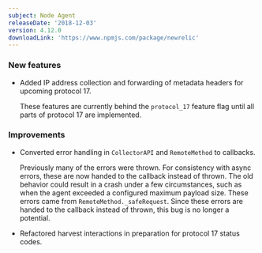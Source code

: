 ```yaml
---
subject: Node Agent
releaseDate: '2018-12-03'
version: 4.12.0
downloadLink: 'https://www.npmjs.com/package/newrelic'
---
```


### New features

* Added IP address collection and forwarding of metadata headers for upcoming protocol 17.

  These features are currently behind the `protocol_17` feature flag until all parts of protocol 17 are implemented.

### Improvements

* Converted error handling in `CollectorAPI` and `RemoteMethod` to callbacks.

  Previously many of the errors were thrown. For consistency with async errors, these are now handed to the callback instead of thrown. The old behavior could result in a crash under a few circumstances, such as when the agent exceeded a configured maximum payload size. These errors came from `RemoteMethod._safeRequest`. Since these errors are handed to the callback instead of thrown, this bug is no longer a potential.
* Refactored harvest interactions in preparation for protocol 17 status codes.
